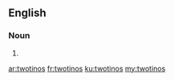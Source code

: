 ==English==

===Noun===
{{head|en|plural}}

# {{plural of|twotino|lang=en|nocat=1}}

[[ar:twotinos]]
[[fr:twotinos]]
[[ku:twotinos]]
[[my:twotinos]]